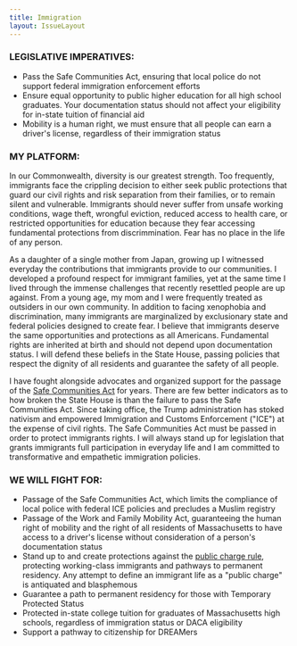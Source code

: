 ```yaml
---
title: Immigration
layout: IssueLayout
---
```


### LEGISLATIVE IMPERATIVES:

-   Pass the Safe Communities Act, ensuring that local police do not support federal immigration enforcement efforts
-   Ensure equal opportunity to public higher education for all high school graduates. Your documentation status should not affect your eligibility for in-state tuition of financial aid
-   Mobility is a human right, we must ensure that all people can earn a driver's license, regardless of their immigration status

### MY PLATFORM:

In our Commonwealth, diversity is our greatest strength. Too frequently, immigrants face the crippling decision to either seek public protections that guard our civil rights and risk separation from their families, or to remain silent and vulnerable. Immigrants should never suffer from unsafe working conditions, wage theft, wrongful eviction, reduced access to health care, or restricted opportunities for education because they fear accessing fundamental protections from discrimmination. Fear has no place in the life of any person. 

As a daughter of a single mother from Japan, growing up I witnessed everyday the contributions that immigrants provide to our communities. I developed a profound respect for immigrant families, yet at the same time I lived through the immense challenges that recently resettled people are up against. From a young age, my mom and I were frequently treated as outsiders in our own community. In addition to facing xenophobia and discrimination, many immigrants are marginalized by exclusionary state and federal policies designed to create fear. I believe that immigrants deserve the same opportunities and protections as all Americans. Fundamental rights are inherited at birth and should not depend upon documentation status. I will defend these beliefs in the State House, passing policies that respect the dignity of all residents and guarantee the safety of all people.

I have fought alongside advocates and organized support for the passage of the  [Safe Communities Act](https://www.miracoalition.org/our-work/safe-communities/)  for years. There are few better indicators as to how broken the State House is than the failure to pass the Safe Communities Act. Since taking office, the Trump administration has stoked nativism and empowered Immigration and Customs Enforcement ("ICE") at the expense of civil rights. The Safe Communities Act must be passed in order to protect immigrants rights. I will always stand up for legislation that grants immigrants full participation in everyday life and I am committed to transformative and empathetic immigration policies. 

### WE WILL FIGHT FOR:

-   Passage of the Safe Communities Act, which limits the compliance of local police with federal ICE policies and precludes a Muslim registry 
-   Passage of the Work and Family Mobility Act, guaranteeing the human right of mobility and the right of all residents of Massachusetts to have access to a driver's license without consideration of a person's documentation status 
-   Stand up to and create protections against the  [public charge rule](https://www.miracoalition.org/our-work/public-charge/), protecting working-class immigrants and pathways to permanent residency. Any attempt to define an immigrant life as a "public charge" is antiquated and blasphemous
-   Guarantee a path to permanent residency for those with Temporary Protected Status 
-   Protected in-state college tuition for graduates of Massachusetts high schools, regardless of immigration status or DACA eligibility
-   Support a pathway to citizenship for DREAMers
